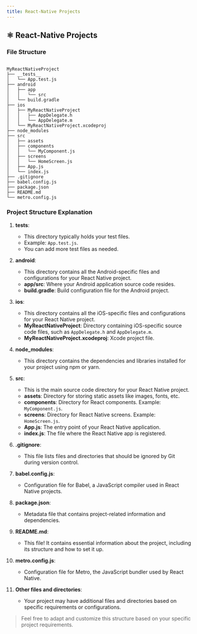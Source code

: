 ```yaml
---
title: React-Native Projects
---
```


## ⚛ React-Native Projects

### File Structure

```plaintext

MyReactNativeProject
├── __tests__
│   └── App.test.js
├── android
│   ├── app
│   │   └── src
│   └── build.gradle
├── ios
│   ├── MyReactNativeProject
│   │   ├── AppDelegate.h
│   │   └── AppDelegate.m
│   └── MyReactNativeProject.xcodeproj
├── node_modules
├── src
│   ├── assets
│   ├── components
│   │   └── MyComponent.js
│   ├── screens
│   │   └── HomeScreen.js
│   ├── App.js
│   └── index.js
├── .gitignore
├── babel.config.js
├── package.json
├── README.md
└── metro.config.js

```

### Project Structure Explanation

1. **__tests__**: 
   - This directory typically holds your test files.
   - Example: `App.test.js`.
   - You can add more test files as needed.

2. **android**: 
   - This directory contains all the Android-specific files and configurations for your React Native project.
   - **app/src**: Where your Android application source code resides.
   - **build.gradle**: Build configuration file for the Android project.

3. **ios**: 
   - This directory contains all the iOS-specific files and configurations for your React Native project.
   - **MyReactNativeProject**: Directory containing iOS-specific source code files, such as `AppDelegate.h` and `AppDelegate.m`.
   - **MyReactNativeProject.xcodeproj**: Xcode project file.

4. **node_modules**: 
   - This directory contains the dependencies and libraries installed for your project using npm or yarn.

5. **src**: 
   - This is the main source code directory for your React Native project.
   - **assets**: Directory for storing static assets like images, fonts, etc.
   - **components**: Directory for React components. Example: `MyComponent.js`.
   - **screens**: Directory for React Native screens. Example: `HomeScreen.js`.
   - **App.js**: The entry point of your React Native application.
   - **index.js**: The file where the React Native app is registered.

6. **.gitignore**: 
   - This file lists files and directories that should be ignored by Git during version control.

7. **babel.config.js**: 
   - Configuration file for Babel, a JavaScript compiler used in React Native projects.

8. **package.json**: 
   - Metadata file that contains project-related information and dependencies.

9. **README.md**: 
   - This file! It contains essential information about the project, including its structure and how to set it up.

10. **metro.config.js**: 
    - Configuration file for Metro, the JavaScript bundler used by React Native.

11. **Other files and directories**: 
    - Your project may have additional files and directories based on specific requirements or configurations.

>Feel free to adapt and customize this structure based on your specific project requirements.
